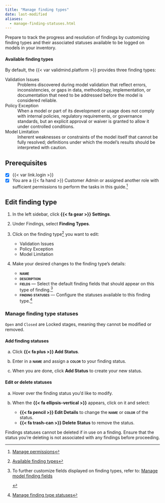 ```yaml
---
title: "Manage finding types"
date: last-modified
aliases: 
  - manage-finding-statuses.html
---
```


Prepare to track the progress and resolution of findings by customizing finding types and their associated statuses available to be logged on models in your inventory.

#### Available finding types

By default, the {{< var validmind.platform >}} provides three finding types:

Validation Issues
: Problems discovered during model validation that reflect errors, inconsistencies, or gaps in data, methodology, implementation, or documentation that need to be addressed before the model is considered reliable.

Policy Exception
: When a model or part of its development or usage does not comply with internal policies, regulatory requirements, or governance standards, but an explicit approval or waiver is granted to allow it under controlled conditions.

Model Limitation
: Inherent weaknesses or constraints of the model itself that cannot be fully resolved; definitions under which the model's results should be interpreted with caution.

::: {.attn}

## Prerequisites

- [x] {{< var link.login >}}
- [x] You are a [{{< fa hand >}} Customer Admin]{.bubble} or assigned another role with sufficient permissions to perform the tasks in this guide.[^1]

:::

## Edit finding type

1. In the left sidebar, click **{{< fa gear >}} Settings**.

2. Under Findings, select **Finding Types**.

3. Click on the finding type[^2] you want to edit:

    - Validation Issues
    - Policy Exception
    - Model Limitation

4. Make your desired changes to the finding type's details:

    - **[name]{.smallcaps}**
    - **[description]{.smallcaps}**
    - **[fields]{.smallcaps}** — Select the default finding fields that should appear on this type of finding.[^3]
    - **[finding statuses]{.smallcaps}** — Configure the statuses available to this finding type.[^4]

### Manage finding type statuses

::: {.callout}
`Open` and `Closed` are [Locked]{.bubble} stages, meaning they cannot be modified or removed.

:::

::: {.panel-tabset}

#### Add finding statuses

a. Click **{{< fa plus >}} Add Status**.

b. Enter in a **[name]{.smallcaps}** and assign a **[color]{.smallcaps}** to your finding status.

c. When you are done, click **Add Status** to create your new status.

#### Edit or delete statuses

a. Hover over the finding status you'd like to modify.

b. When the **{{< fa ellipsis-vertical >}}** appears, click on it and select:

    - **{{< fa pencil >}} Edit Details** to change the **[name]{.smallcaps}** or **[color]{.smallcaps}** of the status.
    - [**{{< fa trash-can >}} Delete Status**]{.red} to remove the status.

::: {.callout-important title="Finding status deletion is permanent and cannot be undone."}

Findings statuses cannot be deleted if in use on a finding. Ensure that the status you're deleting is not associated with any findings before proceeding.
:::

:::


<!-- FOOTNOTES -->

[^1]: [Manage permissions](/guide/configuration/manage-permissions.qmd)

[^2]: [Available finding types](#available-finding-types)

[^3]:

    ::: {.callout title="Only default fields are available to be selected in this view."}
    To further customize fields displayed on finding types, refer to: [Manage model finding fields](manage-model-finding-fields.qmd)

    :::

[^4]: [Manage finding type statuses](#manage-finding-type-statuses)
